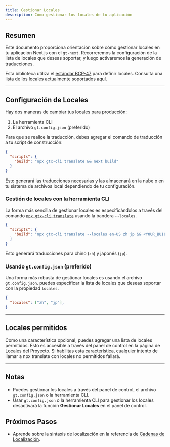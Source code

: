 ```yaml
---
title: Gestionar Locales
description: Cómo gestionar los locales de tu aplicación
---
```



## Resumen


Este documento proporciona orientación sobre cómo gestionar locales en tu aplicación Next.js con el `gt-next`.
Recorreremos la configuración de la lista de locales que deseas soportar, y luego activaremos la generación de traducciones.

Esta biblioteca utiliza el [estándar BCP-47](/docs/reference/locale-strings) para definir locales.
Consulta una lista de los locales actualmente soportados [aquí](/docs/reference/supported-locales).

---

## Configuración de Locales

Hay dos maneras de cambiar tus locales para producción:
 1. La herramienta CLI
 2. El archivo `gt.config.json` (preferido)

Para que se realice la traducción, debes agregar el comando de traducción a tu script de construcción:

```json title="package.json" copy
{
  "scripts": {
    "build": "npx gtx-cli translate && next build"
  }
}
```

Esto generará las traducciones necesarias y las almacenará en la nube o en tu sistema de archivos local dependiendo de tu configuración.


### Gestión de locales con la herramienta CLI

La forma más sencilla de gestionar locales es especificándolos a través del comando [`npx gtx-cli translate`](/docs/cli/translate) usando la bandera `--locales`.

```json title="package.json" copy
{
  "scripts": {
    "build": "npx gtx-cli translate --locales en-US zh jp && <YOUR_BUILD_COMMAND>"
  }
}
```

Esto generará traducciones para chino (`zh`) y japonés (`jp`).

### Usando `gt.config.json` (preferido)

Una forma más robusta de gestionar locales es usando el archivo `gt.config.json`.
puedes especificar la lista de locales que deseas soportar con la propiedad `locales`.

```json title="gt.config.json" copy
{
  "locales": ["zh", "jp"],
}
```

---

## Locales permitidos

Como una característica opcional, puedes agregar una lista de locales permitidos.
Esto es accesible a través del panel de control en la página de Locales del Proyecto.
Si habilitas esta característica, cualquier intento de llamar a npx translate con locales no permitidos fallará.

---

## Notas
 * Puedes gestionar los locales a través del panel de control, el archivo `gt.config.json` o la herramienta CLI.
 * Usar `gt.config.json` o la herramienta CLI para gestionar los locales desactivará la función **Gestionar Locales** en el panel de control.


 ## Próximos Pasos
 * Aprende sobre la sintaxis de localización en la referencia de [Cadenas de Localización](/docs/reference/locale-strings).